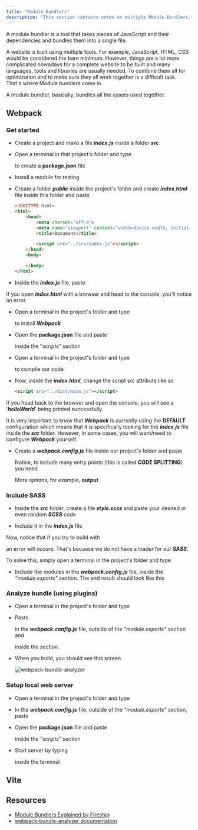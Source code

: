 ```yaml
---
title: "Module Bundlers"
description: "This section contains notes on multiple Module Bundlers."
---
```



A module bundler is a tool that takes pieces of JavaScript and their dependencies and bundles them into a single file.

A website is built using multiple tools.
For example, JavaScript, HTML, CSS would be considered the bare minimum.
However, things are a lot more complicated nowadays for a complete website to be built and many languages, tools and libraries are usually needed. To combine them all for optimization and to make sure they all work together is a difficult task. That's where Module bundlers come in.

A module bundler, basically, bundles all the assets used together.

## Webpack

### Get started

- Create a project and make a file ***index.js*** inside a folder ***src***
- Open a terminal in that project's folder and type

  <Gist gistCode="2b192ecdd9213f18fca22b72c30fab2e" fileName="webpack-init.sh" />

  to create a **package.json** file
- Install a module for testing

  <Gist gistCode="2b192ecdd9213f18fca22b72c30fab2e" fileName="webpack-i-lodash.sh" />

- Create a folder ***public*** inside the project's folder and create ***index.html*** file inside this folder and paste

  ```html
  <!DOCTYPE html>
  <html>
      <head>
          <meta charset="utf-8">
          <meta name="viewport" content="width=device-width, initial-scale=1.0">
          <title>Document</title>

          <script src="../src/index.js"></script>
      </head>
      <body>

      </body>
  </html>
  ```

- Inside the ***index.js*** file, paste

  <Gist gistCode="2b192ecdd9213f18fca22b72c30fab2e" fileName="webpack-index.js" />

If you open ***index.html*** with a browser and head to the console, you'll notice an error.

- Open a terminal in the project's folder and type

  <Gist gistCode="2b192ecdd9213f18fca22b72c30fab2e" fileName="webpack-install.sh" />

  to install ***Webpack***
- Open the **package.json** file and paste

  <Gist gistCode="2b192ecdd9213f18fca22b72c30fab2e" fileName="webpack-package.json" />

  inside the "*scripts*" section
- Open a terminal in the project's folder and type

  <Gist gistCode="2b192ecdd9213f18fca22b72c30fab2e" fileName="webpack-run-build.sh" />

  to compile our code
- Now, inside the ***index.html***, change the script src attribute like so

  ```html
  <script src="../dist/main.js"></script>
  ```

If you head back to the browser and open the console, you will see a '***helloWorld***' being printed successfully.

It is very important to know that ***Webpack*** is currently using the **DEFAULT** configuration which means that it is specifically looking for the ***index.js*** file inside the ***src*** folder. However, in some cases, you will want/need to configure ***Webpack*** yourself.

- Create a ***webpack.config.js*** file inside our project's folder and paste

  <Gist gistCode="2b192ecdd9213f18fca22b72c30fab2e" fileName="webpack-webpack.config.js" />

  Notice, to include many entry points (this is called **CODE SPLITTING**) you need

  <Gist gistCode="2b192ecdd9213f18fca22b72c30fab2e" fileName="webpack-splitting-webpack.config.js" />

  More options, for example, **output**

  <Gist gistCode="2b192ecdd9213f18fca22b72c30fab2e" fileName="webpack-options-webpack.config.js" />

### Include SASS

- Inside the ***src*** folder, create a file ***style.scss*** and paste your desired or even random ***SCSS*** code

  <Gist gistCode="2b192ecdd9213f18fca22b72c30fab2e" fileName="webpack.scss" />

- Include it in the ***index.js*** file

  <Gist gistCode="2b192ecdd9213f18fca22b72c30fab2e" fileName="webpack-scss-import.js" />

Now, notice that if you try to build with

<Gist gistCode="2b192ecdd9213f18fca22b72c30fab2e" fileName="webpack-build.sh" />

an error will occure. That's because we do not have a loader for our ***SASS***.

To solve this, simply open a terminal in the project's folder and type

<Gist gistCode="2b192ecdd9213f18fca22b72c30fab2e" fileName="webpack-sass-install.sh" />

- Include the modules in the ***webpack.config.js*** file, inside the *"module.exports"* section. The end result should look like this

  <Gist gistCode="2b192ecdd9213f18fca22b72c30fab2e" fileName="webpack-end-webpack.config.js" />

### Analyze bundle (using plugins)

- Open a terminal in the project's folder and type

  <Gist gistCode="2b192ecdd9213f18fca22b72c30fab2e" fileName="webpack-analyzer-install.sh" />

- Paste

  <Gist gistCode="2b192ecdd9213f18fca22b72c30fab2e" fileName="webpack-analyzer-require.js" />

  in the ***webpack.config.js*** file, outside of the *"module.exports"* section and

  <Gist gistCode="2b192ecdd9213f18fca22b72c30fab2e" fileName="webpack-analyzer-include.js" />

  inside the section.
- When you build, you should see this screen

  ![webpack-bundle-analyzer](https://raw.githubusercontent.com/Stratis-Dermanoutsos/Full-Stack-Notes/main/Images/webpack-bundle-analyzer.png)

### Setup local web server

- Open a terminal in the project's folder and type

  <Gist gistCode="2b192ecdd9213f18fca22b72c30fab2e" fileName="webpack-local-server-install.sh" />

- In the ***webpack.config.js*** file, outside of the *"module.exports"* section, paste

  <Gist gistCode="2b192ecdd9213f18fca22b72c30fab2e" fileName="webpack-local-server-webpack.config.js" />

- Open the **package.json** file and paste

  <Gist gistCode="2b192ecdd9213f18fca22b72c30fab2e" fileName="webpack-local-server-package.json" />

  inside the *"scripts"* section
- Start server by typing

  <Gist gistCode="2b192ecdd9213f18fca22b72c30fab2e" fileName="webpack-local-server-run-dev.sh" />

  inside the terminal

## Vite

<Todo client:visible issue="3" />

## Resources

- [Module Bundlers Explained by Fireship](https://youtu.be/5IG4UmULyoA)
- [webpack-bundle-analyzer documentation](https://www.npmjs.com/package/webpack-bundle-analyzer)
